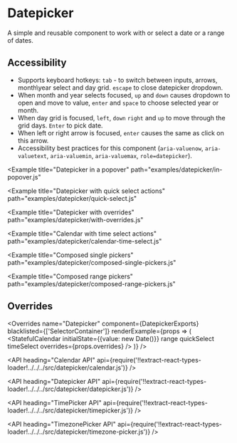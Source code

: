 <!--
Copyright (c) 2018-2019 Uber Technologies, Inc.

This source code is licensed under the MIT license found in the
LICENSE file in the root directory of this source tree.
-->





# Datepicker

A simple and reusable component to work with or select a date or a range of dates.

## Accessibility

- Supports keyboard hotkeys: `tab` - to switch between inputs, arrows, month\year select and day grid. `escape` to close datepicker dropdown.
- When month and year selects focused, `up` and `down` causes dropdown to open and move to value, `enter` and `space` to choose selected year or month.
- When day grid is focused, `left`, `down` `right` and `up` to move through the grid days. `Enter` to pick date.
- When left or right arrow is focused, `enter` causes the same as click on this arrow.
- Accessibility best practices for this component (`aria-valuenow`, `aria-valuetext`, `aria-valuemin`, `aria-valuemax`, `role=datepicker`).

<Example title="Datepicker" path="examples/datepicker/basic.js">
  <DatepickerBasic />
</Example>

<Example
  title="Datepicker in a popover"
  path="examples/datepicker/in-popover.js"
>
  <DatepickerInPopover />
</Example>

<Example
  title="Datepicker with quick select actions"
  path="examples/datepicker/quick-select.js"
>
  <DatepickerQuickSelect />
</Example>

<Example
  title="Datepicker with overrides"
  path="examples/datepicker/with-overrides.js"
>
  <DatepickerWithOverrides />
</Example>

<Example title="TimePicker" path="examples/datepicker/timepicker.js">
  <TimePicker />
</Example>

<Example title="Timezone picker" path="examples/datepicker/timezone-picker.js">
  <TimezonePicker />
</Example>

<Example
  title="Calendar with time select actions"
  path="examples/datepicker/calendar-time-select.js"
>
  <DatepickerTimeSelect />
</Example>

<Example
  title="Composed single pickers"
  path="examples/datepicker/composed-single-pickers.js"
>
  <ComposedSinglePickers />
</Example>

<Example
  title="Composed range pickers"
  path="examples/datepicker/composed-range-pickers.js"
>
  <ComposedRangePickers />
</Example>

## Overrides

<Overrides
  name="Datepicker"
  component={DatepickerExports}
  blacklisted={['SelectorContainer']}
  renderExample={props => (
    <StatefulCalendar
      initialState={{value: new Date()}}
      range
      quickSelect
      timeSelect
      overrides={props.overrides}
    />
  )}
/>

<API
  heading="Calendar API"
  api={require('!!extract-react-types-loader!../../../src/datepicker/calendar.js')}
/>

<API
  heading="Datepicker API"
  api={require('!!extract-react-types-loader!../../../src/datepicker/datepicker.js')}
/>

<API
  heading="TimePicker API"
  api={require('!!extract-react-types-loader!../../../src/datepicker/timepicker.js')}
/>

<API
  heading="TimezonePicker API"
  api={require('!!extract-react-types-loader!../../../src/datepicker/timezone-picker.js')}
/>
